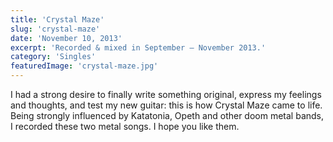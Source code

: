 ```yaml
---
title: 'Crystal Maze'
slug: 'crystal-maze'
date: 'November 10, 2013'
excerpt: 'Recorded & mixed in September — November 2013.'
category: 'Singles'
featuredImage: 'crystal-maze.jpg'
---
```


I had a strong desire to finally write something original, express my feelings
and thoughts, and test my new guitar: this is how Crystal Maze came to life.
Being strongly influenced by Katatonia, Opeth and other doom metal bands, I
recorded these two metal songs. I hope you like them.
